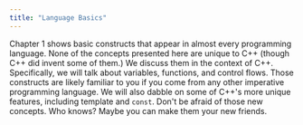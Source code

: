 ```yaml
---
title: "Language Basics"
---
```


Chapter 1 shows basic constructs that appear in almost every programming language. None of the concepts presented here are unique to C++ (though C++ did invent some of them.)  We discuss them in the context of C++. Specifically, we will talk about variables, functions, and control flows. Those constructs are likely familiar to you if you come from any other imperative programming language. We will also dabble on some of C++'s more unique features, including template and `const`. Don't be afraid of those new concepts. Who knows? Maybe you can make them your new friends.
